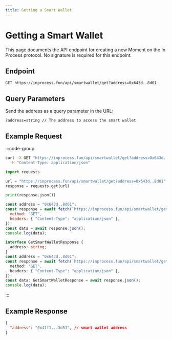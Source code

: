 ```yaml
---
title: Getting a Smart Wallet
---
```


# Getting a Smart Wallet

This page documents the API endpoint for creating a new Moment on the In Process protocol. No signature is required for this endpoint.

## Endpoint

```
GET https://inprocess.fun/api/smartwallet/get?address=0x643d..8d01
```

## Query Parameters

Send the address as a query parameter in the URL:

```
?address=string // The address to access the smart wallet
```

## Example Request

:::code-group

```bash [cURL]
curl -X GET "https://inprocess.fun/api/smartwallet/get?address=0x643d..8d01" \
  -H "Content-Type: application/json"
```

```python [Python]
import requests

url = "https://inprocess.fun/api/smartwallet/get?address=0x643d..8d01"
response = requests.get(url)

print(response.json())
```

```javascript [JavaScript]
const address = "0x643d..8d01";
const response = await fetch(`https://inprocess.fun/api/smartwallet/get?address=${address}`, {
  method: "GET",
  headers: { "Content-Type": "application/json" },
});
const data = await response.json();
console.log(data);
```

```typescript [TypeScript]
interface GetSmartWalletResponse {
  address: string;
}
const address = "0x643d..8d01";
const response = await fetch(`https://inprocess.fun/api/smartwallet/get?address=${address}`, {
  method: "GET",
  headers: { "Content-Type": "application/json" },
});
const data: GetSmartWalletResponse = await response.json();
console.log(data);
```

:::

## Example Response

```json
{
  "address": "0x41f1...3d51", // smart wallet address
}
```
